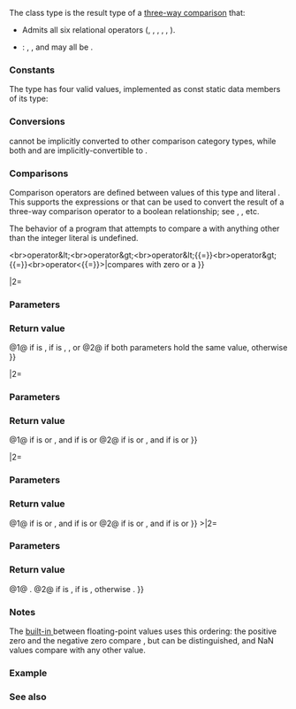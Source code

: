 {{cpp/title|partial_ordering}}
{{cpp/utility/navbar}}
{{ddcl|since=c++20|header=compare|1=
class partial_ordering;
}}

The class type {{tt|std::partial_ordering}} is the result type of a [[cpp/language/operator comparison#Three-way comparison|three-way comparison]] that:
* Admits all six relational operators ({{tt|1===}}, {{tt|1=!=}}, {{tt|&lt;}}, {{tt|1=&lt;=}}, {{tt|&gt;}}, {{tt|1=&gt;=}}).
{{cpp/utility/compare/substitutable|no}}
* {{enwiki|Connected relation|Admits incomparable values}}: {{c|a &lt; b}}, {{c|1=a == b}}, and {{c|a &gt; b}} may all be {{c|false}}.

===Constants===
The type {{tt|std::partial_ordering}} has four valid values, implemented as const static data members of its type:
{{dsc begin}}
{{dsc hitem|Name|Definition}}
{{dsc mem sconst|{{dsc small|{{c/core|inline constexpr std::partial_ordering}}}} less|nolink=true|a valid value indicating less-than (ordered before) relationship}}
{{dsc mem sconst|{{dsc small|{{c/core|inline constexpr std::partial_ordering}}}} equivalent|nolink=true|a valid value indicating equivalence (neither ordered before nor ordered after)}}
{{dsc mem sconst|{{dsc small|{{c/core|inline constexpr std::partial_ordering}}}} greater|nolink=true|a valid value indicating greater-than (ordered after) relationship}}
{{dsc mem sconst|{{dsc small|{{c/core|inline constexpr std::partial_ordering}}}} unordered|nolink=true|a valid value indicating relationship with an incomparable value}}
{{dsc end}}

===Conversions===
{{tt|std::partial_ordering}} cannot be implicitly converted to other comparison category types, while both {{lc|std::strong_ordering}} and {{lc|std::weak_ordering}} are implicitly-convertible to {{tt|partial_ordering}}.

===Comparisons===
Comparison operators are defined between values of this type and literal {{c|0}}. This supports the expressions {{c|1=a &lt;=&gt; b == 0}} or {{c|1=a &lt;=&gt; b &lt; 0}} that can be used to convert the result of a three-way comparison operator to a boolean relationship; see  {{ltt|cpp/utility/compare/named comparison functions|std::is_eq}}, {{ltt|cpp/utility/compare/named comparison functions|std::is_lt}}, etc.

{{cpp/hidden friend|plural=yes|{{tt|std::partial_ordering}}}}

The behavior of a program that attempts to compare a {{tt|partial_ordering}} with anything other than the integer literal {{c|0}} is undefined.

{{dsc begin}}
{{dsc fun|cpp/utility/compare/partial_ordering|inlinemem=true|title=operator{{==}}&lt;br&gt;operator&amp;lt;&lt;br&gt;operator&amp;gt;&lt;br&gt;operator&amp;lt;{{=}}&lt;br&gt;operator&amp;gt;{{=}}&lt;br&gt;operator&lt;{{=}}&gt;|compares with zero or a {{tt|partial_ordering}}}}
{{dsc end}}

{{member|operator{{==}}|2=
{{dcl begin}}
{{dcl|num=1|1=
friend constexpr bool operator==( partial_ordering v, /*unspecified*/ u ) noexcept;
}}
{{dcl|num=2|1=
friend constexpr bool
    operator==( partial_ordering v, partial_ordering w ) noexcept = default;
}}
{{dcl end}}

===Parameters===
{{par begin}}
{{par|v, w|{{tt|std::partial_ordering}} values to check}}
{{par|u|an unused parameter of any type that accepts literal zero argument}}
{{par end}}

===Return value===
@1@ {{c|true}} if {{tt|v}} is {{tt|equivalent}}, {{c|false}} if {{tt|v}} is {{tt|less}}, {{tt|greater}}, or {{tt|unordered}}
@2@ {{c|true}} if both parameters hold the same value, {{c|false}} otherwise
}}

{{member|operator&amp;lt;|2=
{{dcl begin}}
{{dcl|num=1|1=
friend constexpr bool operator&lt;( partial_ordering v, /*unspecified*/ u ) noexcept;
}}
{{dcl|num=2|1=
friend constexpr bool operator&lt;( /*unspecified*/ u, partial_ordering v ) noexcept;
}}
{{dcl end}}

===Parameters===
{{par begin}}
{{par|v|a {{tt|std::partial_ordering}} value to check}}
{{par|u|an unused parameter of any type that accepts literal zero argument}}
{{par end}}

===Return value===
@1@ {{c|true}} if {{tt|v}} is {{tt|less}}, and {{c|false}} if {{tt|v}} is {{tt|greater}}, {{tt|equivalent}}, or {{tt|unordered}}
@2@ {{c|true}} if {{tt|v}} is {{tt|greater}}, and {{c|false}} if {{tt|v}} is {{tt|less}}, {{tt|equivalent}}, or {{tt|unordered}}
}}

{{member|operator&amp;lt;{{=}}|2=
{{dcl begin}}
{{dcl|num=1|1=
friend constexpr bool operator&lt;=( partial_ordering v, /*unspecified*/ u ) noexcept;
}}
{{dcl|num=2|1=
friend constexpr bool operator&lt;=( /*unspecified*/ u, partial_ordering v ) noexcept;
}}
{{dcl end}}

===Parameters===
{{par begin}}
{{par|v|a {{tt|std::partial_ordering}} value to check}}
{{par|u|an unused parameter of any type that accepts literal zero argument}}
{{par end}}

===Return value===
@1@ {{c|true}} if {{tt|v}} is {{tt|less}} or {{tt|equivalent}}, and {{c|false}} if {{tt|v}} is {{tt|greater}} or {{tt|unordered}}
@2@ {{c|true}} if {{tt|v}} is {{tt|greater}} or {{tt|equivalent}}, and {{c|false}} if {{tt|v}} is {{tt|less}} or {{tt|unordered}}
}}

{{member|operator&amp;gt;|2=
{{dcl begin}}
{{dcl|num=1|1=
friend constexpr bool operator&gt;( partial_ordering v, /*unspecified*/ u ) noexcept;
}}
{{dcl|num=2|1=
friend constexpr bool operator&gt;( /*unspecified*/ u, partial_ordering v ) noexcept;
}}
{{dcl end}}

===Parameters===
{{par begin}}
{{par|v|a {{tt|std::partial_ordering}} value to check}}
{{par|u|an unused parameter of any type that accepts literal zero argument}}
{{par end}}

===Return value===
@1@ {{c|true}} if {{tt|v}} is {{tt|greater}}, and {{c|false}} if {{tt|v}} is {{tt|less}}, {{tt|equivalent}}, or {{tt|unordered}}
@2@ {{c|true}} if {{tt|v}} is {{tt|less}}, and {{c|false}} if {{tt|v}} is {{tt|greater}}, {{tt|equivalent}}, or {{tt|unordered}}
}}

{{member|operator&amp;gt;{{=}}|2=
{{dcl begin}}
{{dcl|num=1|1=
friend constexpr bool operator&gt;=( partial_ordering v, /*unspecified*/ u ) noexcept;
}}
{{dcl|num=2|1=
friend constexpr bool operator&gt;=( /*unspecified*/ u, partial_ordering v ) noexcept;
}}
{{dcl end}}

===Parameters===
{{par begin}}
{{par|v|a {{tt|std::partial_ordering}} value to check}}
{{par|u|an unused parameter of any type that accepts literal zero argument}}
{{par end}}

===Return value===
@1@{{c|true}} if {{tt|v}} is {{tt|greater}} or {{tt|equivalent}}, and {{c|false}} if {{tt|v}} is {{tt|less}} or {{tt|unordered}}
@2@{{c|true}} if {{tt|v}} is {{tt|less}} or {{tt|equivalent}}, and {{c|false}} if {{tt|v}} is {{tt|greater}} or {{tt|unordered}}
}}
{{member|operator&lt;{{=}}&gt;|2=
{{dcl begin}}
{{dcl|num=1|1=
friend constexpr partial_ordering operator&lt;=&gt;( partial_ordering v, /*unspecified*/ u ) noexcept;
}}
{{dcl|num=2|1=
friend constexpr partial_ordering operator&lt;=&gt;( /*unspecified*/ u, partial_ordering v ) noexcept;
}}
{{dcl end}}

===Parameters===
{{par begin}}
{{par|v|a {{tt|std::partial_ordering}} value to check}}
{{par|u|an unused parameter of any type that accepts literal zero argument}}
{{par end}}

===Return value===
@1@ {{c|v}}.
@2@ {{tt|greater}} if {{tt|v}} is {{tt|less}}, {{tt|less}} if {{tt|v}} is {{tt|greater}}, otherwise {{tt|v}}.
}}

===Notes===
The [[cpp/language/operator comparison#Three-way comparison|built-in {{tt|1= operator&lt;=&gt;}}]] between floating-point values uses this ordering: the positive zero and the negative zero compare {{tt|equivalent}}, but can be distinguished, and NaN values compare {{tt|unordered}} with any other value.

===Example===
{{example}}

===See also===
{{dsc begin}}
{{dsc inc|cpp/utility/compare/dsc strong_ordering}}
{{dsc inc|cpp/utility/compare/dsc weak_ordering}}
{{dsc end}}

{{langlinks|es|ja|ru|zh}}